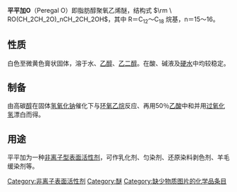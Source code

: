 '''平平加O'''（Peregal O）即脂肪醇聚氧乙烯醚，结构式 <math>\rm \ RO(CH_2CH_2O)_nCH_2CH_2OH</math>，其中 R＝C<sub>12</sub>～C<sub>18</sub> 烷基，n＝15～16。

==性质==
白色至微黄色膏状固体，溶于水、[[乙醇|乙醇]]、[[乙二醇|乙二醇]]。在酸、碱液及[[硬水|硬水]]中均较稳定。

==制备==
由高碳[[醇|醇]]在固体[[氢氧化钠|氢氧化钠]]催化下与[[环氧乙烷|环氧乙烷]]反应、再用50％[[乙酸|乙酸]]中和并用[[过氧化氢|过氧化氢]]漂白而得。

==用途==
平平加为一种[[非离子型表面活性剂|非离子型表面活性剂]]，可作乳化剂、匀染剂、还原染料剥色剂、羊毛缓染剂等。


[[Category:非离子表面活性剂|Category:非离子表面活性剂]]
[[Category:醚|Category:醚]]
[[Category:缺少物质图片的化学品条目|Category:缺少物质图片的化学品条目]]